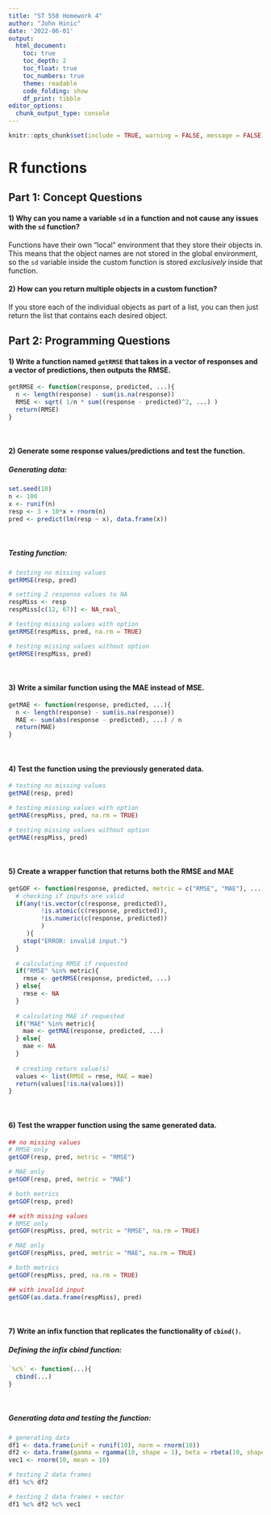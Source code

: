 ```yaml
---
title: "ST 558 Homework 4"
author: "John Hinic"
date: '2022-06-01'
output:
  html_document:
    toc: true
    toc_depth: 2
    toc_float: true
    toc_numbers: true
    theme: readable
    code_folding: show
    df_print: tibble
editor_options: 
  chunk_output_type: console
---
```


```r
knitr::opts_chunk$set(include = TRUE, warning = FALSE, message = FALSE)
```

# R functions

## Part 1: Concept Questions

#### 1) Why can you name a variable `sd` in a function and not cause any issues with the `sd` function?

Functions have their own "local" environment that they store their objects in. This means that the object names are not stored in the global environment, so the `sd` variable inside the custom function is stored _exclusively_ inside that function. 

#### 2) How can you return multiple objects in a custom function?

If you store each of the individual objects as part of a list, you can then just return the list that contains each desired object.

## Part 2: Programming Questions

#### 1) Write a function named `getRMSE` that takes in a vector of responses and a vector of predictions, then outputs the RMSE.

```r
getRMSE <- function(response, predicted, ...){
  n <- length(response) - sum(is.na(response))
  RMSE <- sqrt( 1/n * sum((response - predicted)^2, ...) )
  return(RMSE)
}
```
&nbsp;
&nbsp;

#### 2) Generate some response values/predictions and test the function.

##### Generating data:
```r
set.seed(10)
n <- 100
x <- runif(n)
resp <- 3 + 10*x + rnorm(n)
pred <- predict(lm(resp ~ x), data.frame(x))
```
&nbsp;
&nbsp;

##### Testing function:
```r
# testing no missing values
getRMSE(resp, pred)

# setting 2 response values to NA
respMiss <- resp
respMiss[c(12, 67)] <- NA_real_

# testing missing values with option
getRMSE(respMiss, pred, na.rm = TRUE)

# testing missing values without option
getRMSE(respMiss, pred)
```
&nbsp;
&nbsp;

#### 3) Write a similar function using the MAE instead of MSE.

```r
getMAE <- function(response, predicted, ...){
  n <- length(response) - sum(is.na(response))
  MAE <- sum(abs(response - predicted), ...) / n
  return(MAE)
}
```
&nbsp;
&nbsp;

#### 4) Test the function using the previously generated data.
```r
# testing no missing values
getMAE(resp, pred)

# testing missing values with option
getMAE(respMiss, pred, na.rm = TRUE)

# testing missing values without option
getMAE(respMiss, pred)
```
&nbsp;
&nbsp;

#### 5) Create a wrapper function that returns both the RMSE and MAE
```r
getGOF <- function(response, predicted, metric = c("RMSE", "MAE"), ...){
  # checking if inputs are valid
  if(any(!is.vector(c(response, predicted)),
         !is.atomic(c(response, predicted)),
         !is.numeric(c(response, predicted))
         )
     ){
    stop("ERROR: invalid input.")
  }
  
  # calculating RMSE if requested
  if("RMSE" %in% metric){
    rmse <- getRMSE(response, predicted, ...)
  } else{
    rmse <- NA
  }
  
  # calculating MAE if requested
  if("MAE" %in% metric){
    mae <- getMAE(response, predicted, ...)
  } else{
    mae <- NA
  }
  
  # creating return value(s)
  values <- list(RMSE = rmse, MAE = mae)
  return(values[!is.na(values)])
}
```
&nbsp;
&nbsp;

#### 6) Test the wrapper function using the same generated data.
```r
## no missing values
# RMSE only
getGOF(resp, pred, metric = "RMSE")

# MAE only
getGOF(resp, pred, metric = "MAE")

# both metrics
getGOF(resp, pred)

## with missing values
# RMSE only
getGOF(respMiss, pred, metric = "RMSE", na.rm = TRUE)

# MAE only
getGOF(respMiss, pred, metric = "MAE", na.rm = TRUE)

# both metrics
getGOF(respMiss, pred, na.rm = TRUE)

## with invalid input
getGOF(as.data.frame(respMiss), pred)
```
&nbsp;
&nbsp;

#### 7) Write an infix function that replicates the functionality of `cbind()`.

##### Defining the infix cbind function:
```r
`%c%` <- function(...){
  cbind(...)
}
```
&nbsp;
&nbsp;

##### Generating data and testing the function:
```r
# generating data
df1 <- data.frame(unif = runif(10), norm = rnorm(10))
df2 <- data.frame(gamma = rgamma(10, shape = 1), beta = rbeta(10, shape1 = 5, shape2 = 1))
vec1 <- rnorm(10, mean = 10)

# testing 2 data frames
df1 %c% df2

# testing 2 data frames + vector
df1 %c% df2 %c% vec1
```